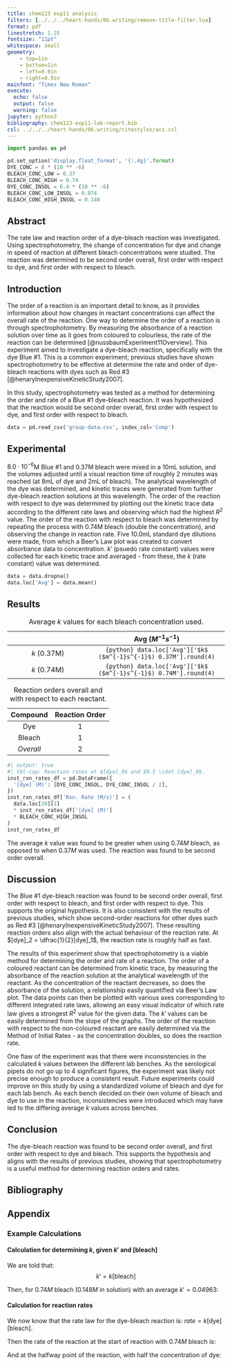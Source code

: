 ```yaml
---
title: chem123 exp11 analysis
filters: [../../../heart-hands/06.writing/remove-title-filter.lua]
format: pdf
linestretch: 1.25
fontsize: "11pt"
whitespace: small
geometry:
    - top=1in
    - bottom=1in
    - left=0.9in
    - right=0.9in
mainfont: "Times New Roman"
execute:
  echo: false
  output: false
  warning: false
jupyter: python3
bibliography: chem123-exp11-lab-report.bib
csl: ../../../heart-hands/06.writing/citestyles/acs.csl
---
```


```python
import pandas as pd
```

```python
pd.set_option('display.float_format', '{:.4g}'.format)
DYE_CONC = 8 * (10 ** -6)
BLEACH_CONC_LOW = 0.37
BLEACH_CONC_HIGH = 0.74
DYE_CONC_INSOL = 6.4 * (10 ** -6)
BLEACH_CONC_LOW_INSOL = 0.074
BLEACH_CONC_HIGH_INSOL = 0.148
```

\vspace{-13pt}
## Abstract
\vspace{-13pt}
The rate law and reaction order of a dye-bleach reaction was investigated. Using spectrophotometry, the change of concentration for dye and change in speed of reaction at different bleach concentrations were studied. The reaction was determined to be second order overall, first order with respect to dye, and first order with respect to bleach.

\vspace{-13pt}
## Introduction
\vspace{-13pt}
The order of a reaction is an important detail to know, as it provides information about how changes in reactant concentrations can affect the overall rate of the reaction. One way to determine the order of a reaction is through spectrophotometry. By measuring the absorbance of a reaction solution over time as it goes from coloured to colourless, the rate of the reaction can be determined [@nussbaumExperiment11Overview]. This experiment aimed to investigate a dye-bleach reaction, specifically with the dye Blue #1. This is a common experiment; previous studies have shown spectrophotometry to be effective at determine the rate and order of dye-bleach reactions with dyes such as Red #3 [@henaryInexpensiveKineticStudy2007].

In this study, spectrophotometry was tested as a method for determining the order and rate of a Blue #1 dye-bleach reaction.  It was hypothesized that the reaction would be second order overall, first order with respect to dye, and first order with respect to bleach.

```python
data = pd.read_csv('group-data.csv', index_col='Comp')
```

\vspace{-13pt}
## Experimental
\vspace{-13pt}

$8.0 \cdot 10^{-6}$M Blue #1 and 0.37M bleach were mixed in a 10mL solution, and the volumes adjusted until a visual reaction time of roughly 2 minutes was reached (at 8mL of dye and 2mL of bleach). The analytical wavelength of the dye was determined, and kinetic traces were generated from further dye-bleach reaction solutions at this wavelength. The order of the reaction with respect to dye was determined by plotting out the kinetic trace data according to the different rate laws and observing which had the highest $R^2$ value. The order of the reaction with respect to bleach was determined by repeating the process with 0.74M bleach (double the concentration), and observing the change in reaction rate. Five 10.0mL standard dye dilutions were made, from which a Beer's Law plot was created to convert absorbance data to concentration. $k'$ (psuedo rate constant) values were collected for each kinetic trace and averaged - from these, the $k$ (rate constant) value was determined.

```python
data = data.dropna()
data.loc['Avg'] = data.mean()
```

\vspace{-13pt}
## Results
\vspace{-13pt}

::: {layout-ncol=2}
|             | Avg ($M^{-1}s^{-1}$) |
|:-----------:|:--------------------:|
| $k$ (0.37M) | `{python} data.loc['Avg']['$k$ ($m^{-1}s^{-1}$) 0.37M'].round(4)` |
| $k$ (0.74M) | `{python} data.loc['Avg']['$k$ ($m^{-1}s^{-1}$) 0.74M'].round(4)` |

: Average $k$ values for each bleach concentration used.

| Compound  | Reaction Order |
|:---------:|:--------------:|
| Dye       | 1              |
| Bleach    | 1              |
| *Overall* | 2              |

: Reaction orders overall and with respect to each reactant.
:::

```python
#| output: true
#| tbl-cap: Reaction rates at $[dye]_0$ and $0.5 \cdot [dye]_0$.
inst_rxn_rates_df = pd.DataFrame({
  '[dye] (M)': [DYE_CONC_INSOL, DYE_CONC_INSOL / 2],
})
inst_rxn_rates_df['Rxn. Rate (M/s)'] = (
  data.loc[20][1]
  * inst_rxn_rates_df['[dye] (M)']
  * BLEACH_CONC_HIGH_INSOL
)
inst_rxn_rates_df
```

The average $k$ value was found to be greater when using $0.74M$ bleach, as opposed to when $0.37M$ was used. The reaction was found to be second order overall.

\vspace{-13pt}
## Discussion
\vspace{-13pt}
The Blue #1 dye-bleach reaction was found to be second order overall, first order with respect to bleach, and first order with respect to dye. This supports the original hypothesis. It is also consistent with the results of previous studies, which show second-order reactions for other dyes such as Red #3 [@henaryInexpensiveKineticStudy2007]. These resulting reaction orders also align with the actual behaviour of the reaction rate. At $[dye]_2 = \dfrac{1}{2}[dye]_1$, the reaction rate is roughly half as fast.

The results of this experiment show that spectrophotometry is a viable method for determining the order and rate of a reaction. The order of a coloured reactant can be determined from kinetic trace, by measuring the absorbance of the reaction solution at the analytical wavelength of the reactant. As the concentration of the reactant decreases, so does the absorbance of the solution, a relationship easily quantified via Beer's Law plot. The data points can then be plotted with various axes corresponding to different integrated rate laws, allowing an easy visual indicator of which rate law gives a strongest $R^2$ value for the given data. The $k'$ values can be easily determined from the slope of the graphs. The order of the reaction with respect to the non-coloured reactant are easily determined via the Method of Initial Rates - as the concentration doubles, so does the reaction rate.

One flaw of the experiment was that there were inconsistencies in the calculated $k$ values between the different lab benches. As the serological pipets do not go up to 4 significant figures, the experiment was likely not precise enough to produce a consistent result. Future experiments could improve on this study by using a standardized volume of bleach and dye for each lab bench. As each bench decided on their own volume of bleach and dye to use in the reaction, inconsistencies were introduced which may have led to the differing average $k$ values across benches.

\vspace{-13pt}
## Conclusion
\vspace{-13pt}
The dye-bleach reaction was found to be second order overall, and first order with respect to dye and bleach. This supports the hypothesis and aligns with the results of previous studies, showing that spectrophotometry is a useful method for determining reaction orders and rates.

\vspace{-13pt}
## Bibliography
\vspace{-13pt}
::: {#refs}
:::

## Appendix

### Example Calculations

#### Calculation for determining $k$, given $k'$ and [bleach]
We are told that:
$$
k' = k[\text{bleach}]
$$

Then, for $0.74M$ bleach ($0.148M$ in solution) with an average $k' = 0.04963$:
\begin{align*}
  k &= \dfrac{k'}{[\text{bleach}]} \\
  &= \dfrac{0.04963}{0.148} \\
  &= 0.3353 M^{-1}s^{-1}\\
\end{align*}

#### Calculation for reaction rates
We now know that the rate law for the dye-bleach reaction is: $rate = k[\text{dye}][\text{bleach}]$.

Then the rate of the reaction at the start of reaction with $0.74M$ bleach is:
\begin{align*}
  rate &= 0.3333 \cdot (6.4 \cdot 10^{-6}) \cdot 0.148 \\
  &= 3.176 \cdot 10^{-7} M \cdot s^{-1}\\
\end{align*}

And at the halfway point of the reaction, with half the concentration of dye:
\begin{align*}
  rate &= 0.3333 \cdot (3.2 \cdot 10^{-6}) \cdot 0.148 \\
  &= 1.588 \cdot 10^{-7} M \cdot s^{-1}\\
\end{align*}
